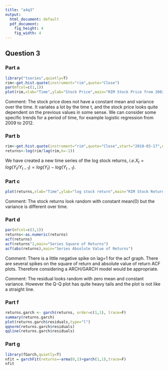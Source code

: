 ```yaml
---
title: "a4q3"
output:
  html_document: default
  pdf_document:
    fig_height: 4
    fig_width: 4
---
```

## Question 3
### Part a
```r
library("tseries",quietly=T)
rim<-get.hist.quote(instrument="rim",quote="Close")
par(mfcol=c(1,1))
plot(rim,xlab="Time",ylab="Stock Price",main="RIM Stock Price from 2002 to 2014")
```

Comment: The stock price does not have a constant mean and variance over the time. It variates a lot by the time t, and the stock price looks quite dependent on the previous values in some sense. We can consider some specific trends for a period of time, for example logistic regression from 2009 to 2012.

### Part b
```r
rim<-get.hist.quote(instrument="rim",quote="Close",start="2010-03-17",end="2015-03-16")
returns<-log(rim/lag(rim,h=-1))
```
We have created a new time series of the log stock returns, $i.e. X_t = log(Y_t/Y_{t-1}) = log(Y_t)-log(Y_{t-1})$.

### Part c
```r
plot(returns,xlab="Time",ylab="log stock return",main="RIM Stock Return from 2010 to 2015")
```

Comment: The stock returns look random with constant mean(0) but the variance is different over time.

### Part d
```r
par(mfcol=c(3,1))
returns<-as.numeric(returns)
acf(returns)
acf(returns^2,main="Series Square of Returns")
acf(abs(returns),main="Series Absolute Value of Returns")
```

Comment: There is a little negative spike on lag=1 for the acf graph. There are several spikes on the square of return and absolute value of return ACF plots. Therefore considering a ARCH/GARCH model would be appropriate.



Comment: The residual looks random with zero mean and constant variance. However the Q-Q plot has quite heavy tails and the plot is not like a straight line. 

### Part f
```r
returns.garch <- garch(returns, order=c(1,1), trace=F)
summary(returns.garch)
plot(returns.garch$residuals,type="l")
qqnorm(returns.garch$residuals)
qqline(returns.garch$residuals)
```


### Part g
```r
library(fGarch,quietly=T)
nfit = garchFit(returns=~arma(0,1)+garch(1,1),trace=F)
nfit
```
